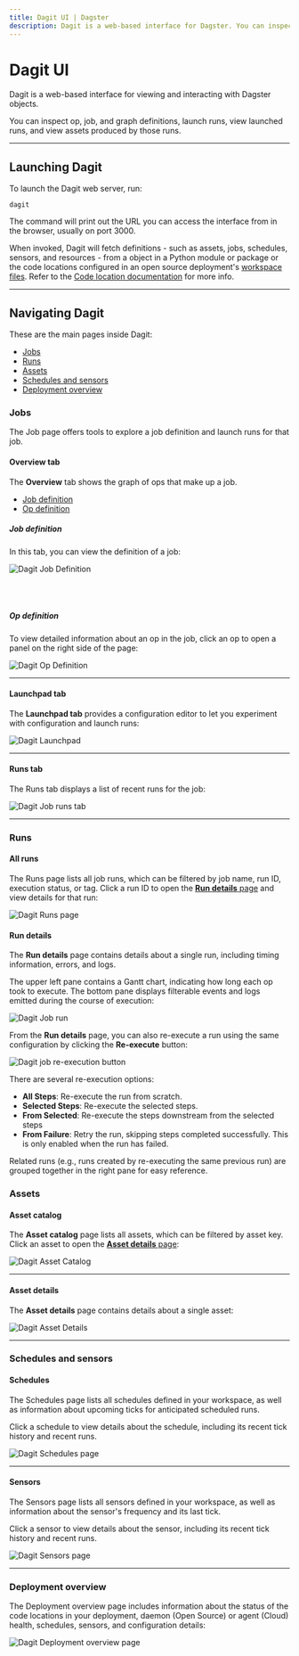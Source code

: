 ```yaml
---
title: Dagit UI | Dagster
description: Dagit is a web-based interface for Dagster. You can inspect op and job definitions, launch runs, view launched runs, and view assets.
---
```


# Dagit UI

Dagit is a web-based interface for viewing and interacting with Dagster objects.

You can inspect op, job, and graph definitions, launch runs, view launched runs, and view assets produced by those runs.

---

## Launching Dagit

To launch the Dagit web server, run:

```shell
dagit
```

The command will print out the URL you can access the interface from in the browser, usually on port 3000.

When invoked, Dagit will fetch definitions - such as assets, jobs, schedules, sensors, and resources - from a <PyObject object="Definitions" /> object in a Python module or package or the code locations configured in an open source deployment's [workspace files](/concepts/code-locations/workspace-files). Refer to the [Code location documentation](/concepts/code-locations) for more info.

---

## Navigating Dagit

These are the main pages inside Dagit:

- [Jobs](#jobs)
- [Runs](#runs)
- [Assets](#assets)
- [Schedules and sensors](#schedules-and-sensors)
- [Deployment overview](#deployment-overview)

### Jobs

The Job page offers tools to explore a job definition and launch runs for that job.

<TabGroup>
<TabItem name="Overview tab">

#### Overview tab

The **Overview** tab shows the graph of ops that make up a job.

- [Job definition](#job-definition)
- [Op definition](#op-definition)

##### **Job definition**

In this tab, you can view the definition of a job:

<!-- ![Dagit Job Definition](/images/tutorial/complex-job.png) -->

<Image
alt="Dagit Job Definition"
src="/images/tutorial/complex-job.png"
width={2313}
height={1298}
/>

<br></br>

##### **Op definition**

To view detailed information about an op in the job, click an op to open a panel on the right side of the page:

<!-- ![Dagit Op Definition](/images/concepts/dagit/op-definition.png) -->

<Image
alt="Dagit Op Definition"
src="/images/concepts/dagit/op-definition.png"
width={2315}
height={1299}
/>

---

</TabItem>
<TabItem name="Launchpad tab">

#### Launchpad tab

The **Launchpad tab** provides a configuration editor to let you experiment with configuration and launch runs:

<!-- ![Dagit Launchpad](/images/tutorial/single-op-launchpad.png) -->

<Image
alt="Dagit Launchpad"
src="/images/tutorial/single-op-launchpad.png"
width={1523}
height={1049}
/>

---

</TabItem>
<TabItem name="Runs tab">

#### Runs tab

The Runs tab displays a list of recent runs for the job:

<!-- ![Dagit Job runs tab](/images/concepts/dagit/runs-tab.png) -->

<Image
alt="Dagit Job runs tab"
src="/images/concepts/dagit/runs-tab.png"
width={1446}
height={754}
/>

---

</TabItem>
</TabGroup>

### Runs

<TabGroup>
<TabItem name="All runs">

#### All runs

The Runs page lists all job runs, which can be filtered by job name, run ID, execution status, or tag. Click a run ID to open the [**Run details** page](#run-details) and view details for that run:

<!-- ![Dagit Runs page](/images/concepts/dagit/all-runs.png) -->

<Image
alt="Dagit Runs page"
src="/images/concepts/dagit/all-runs.png"
width={1861}
height={1300}
/>

</TabItem>
<TabItem name="Run details">

#### Run details

The **Run details** page contains details about a single run, including timing information, errors, and logs.

The upper left pane contains a Gantt chart, indicating how long each op took to execute. The bottom pane displays filterable events and logs emitted during the course of execution:

<!-- ![Dagit Job run](/images/concepts/dagit/single-run.png) -->

<Image
alt="Dagit Job run"
src="/images/concepts/dagit/single-run.png"
width={2318}
height={1298}
/>

From the **Run details** page, you can also re-execute a run using the same configuration by clicking the **Re-execute** button:

<!-- ![Dagit job re-execution button](/images/concepts/dagit/re-execution.png) -->

<Image
alt="Dagit job re-execution button"
src="/images/concepts/dagit/single-run.png"
width={2318}
height={1298}
/>

There are several re-execution options:

- **All Steps**: Re-execute the run from scratch.
- **Selected Steps**: Re-execute the selected steps.
- **From Selected**: Re-execute the steps downstream from the selected steps
- **From Failure**: Retry the run, skipping steps completed successfully. This is only enabled when the run has failed.

Related runs (e.g., runs created by re-executing the same previous run) are grouped together in the right pane for easy reference.

</TabItem>
</TabGroup>

### Assets

<TabGroup>
<TabItem name="Asset catalog">

#### Asset catalog

The **Asset catalog** page lists all assets, which can be filtered by asset key. Click an asset to open the [**Asset details** page](#asset-details):

<!-- ![Dagit Asset Catalog](/images/concepts/dagit/all-assets.png) -->

<Image
alt="Dagit Asset Catalog"
src="/images/concepts/dagit/all-assets.png"
width={2317}
height={1297}
/>

---

</TabItem>
<TabItem name="Asset details">

#### Asset details

The **Asset details** page contains details about a single asset:

<!-- ![Dagit Asset Details](/images/concepts/dagit/asset.png) -->

<Image
alt="Dagit Asset Details"
src="/images/concepts/dagit/asset.png"
width={2314}
height={1302}
/>

---

</TabItem>
</TabGroup>

### Schedules and sensors

<TabGroup>
<TabItem name="Schedules">

#### Schedules

The Schedules page lists all schedules defined in your workspace, as well as information about upcoming ticks for anticipated scheduled runs.

Click a schedule to view details about the schedule, including its recent tick history and recent runs.

<!-- ![Dagit Schedules page](/images/concepts/dagit/schedules.png) -->

<Image
alt="Dagit Schedules page"
src="/images/concepts/dagit/schedules.png"
width={2315}
height={1300}
/>

---

</TabItem>
<TabItem name="Sensors">

#### Sensors

The Sensors page lists all sensors defined in your workspace, as well as information about the sensor's frequency and its last tick.

Click a sensor to view details about the sensor, including its recent tick history and recent runs.

<!-- ![Dagit Sensors page](/images/concepts/dagit/sensors.png) -->

<Image
alt="Dagit Sensors page"
src="/images/concepts/dagit/sensors.png"
width={2311}
height={1299}
/>

---

</TabItem>
</TabGroup>

### Deployment overview

The Deployment overview page includes information about the status of the code locations in your deployment, daemon (Open Source) or agent (Cloud) health, schedules, sensors, and configuration details:

<!-- ![Dagit Deployment overview page](/images/concepts/dagit/deployment-status.png) -->

<Image
alt="Dagit Deployment overview page"
src="/images/concepts/dagit/deployment-status.png"
width={2311}
height={1300}
/>
